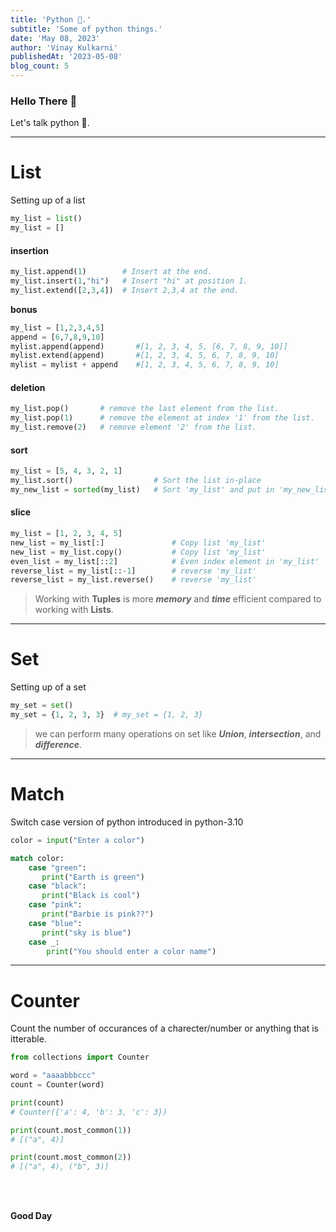```yaml
---
title: 'Python 🐍.'
subtitle: 'Some of python things.'
date: 'May 08, 2023'
author: 'Vinay Kulkarni'
publishedAt: '2023-05-08'
blog_count: 5
---
```


### Hello There 🐼

Let's talk python 🐍.

---

# List

Setting up of a list

```python
my_list = list()
my_list = []
```

#### **insertion**

```python
my_list.append(1)        # Insert at the end.
my_list.insert(1,"hi")   # Insert "hi" at position 1.
my_list.extend([2,3,4])  # Insert 2,3,4 at the end.
```

****bonus****

```python
my_list = [1,2,3,4,5]
append = [6,7,8,9,10]
mylist.append(append)       #[1, 2, 3, 4, 5, [6, 7, 8, 9, 10]]
mylist.extend(append)       #[1, 2, 3, 4, 5, 6, 7, 8, 9, 10]
mylist = mylist + append    #[1, 2, 3, 4, 5, 6, 7, 8, 9, 10]
```

#### **deletion**

```python
my_list.pop()       # remove the last element from the list.
my_list.pop(1)      # remove the element at index '1' from the list.
my_list.remove(2)   # remove element '2' from the list.
```

#### **sort**

```python
my_list = [5, 4, 3, 2, 1]
my_list.sort()                  # Sort the list in-place
my_new_list = sorted(my_list)   # Sort 'my_list' and put in 'my_new_list'
```

#### **slice**

```python
my_list = [1, 2, 3, 4, 5]
new_list = my_list[:]               # Copy list 'my_list'
new_list = my_list.copy()           # Copy list 'my_list'
even_list = my_list[::2]            # Even index element in 'my_list'
reverse_list = my_list[::-1]        # reverse 'my_list'
reverse_list = my_list.reverse()    # reverse 'my_list'
```

> Working with **Tuples** is more **_memory_** and **_time_** efficient compared to working with **Lists**.

---

# Set

Setting up of a set

```python
my_set = set()
my_set = {1, 2, 3, 3}  # my_set = {1, 2, 3}
```

> we can perform many operations on set like **_Union_**, **_intersection_**, and **_difference_**.

---

# Match

Switch case version of python introduced in python-3.10

```python
color = input("Enter a color")

match color:
    case "green":
       print("Earth is green")
    case "black":
       print("Black is cool")
    case "pink":
       print("Barbie is pink??")
    case "blue":
       print("sky is blue")
    case _:
        print("You should enter a color name")
```

---

# Counter

Count the number of occurances of a charecter/number or anything that is itterable.

```python
from collections import Counter

word = "aaaabbbccc"
count = Counter(word)

print(count)
# Counter({'a': 4, 'b': 3, 'c': 3})

print(count.most_common(1))
# [("a", 4)]

print(count.most_common(2))
# [("a", 4), ("b", 3)]
```

<br/>
<br/>

**Good Day**
